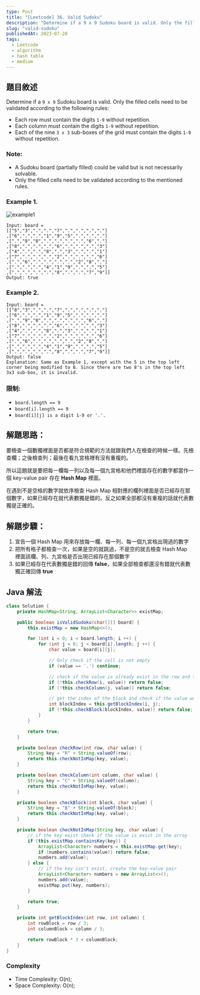 ```yaml
---
type: Post
title: "[Leetcode] 36. Valid Sudoku"
description: "Determine if a 9 x 9 Sudoku board is valid. Only the filled cells need to be validated"
slug: "valid-sudoku"
publishedAt: 2023-07-20
tags:
  - Leetcode
  - algorithm
  - hash table
  - medium
---
```


## 題目敘述

Determine if a `9 x 9` Sudoku board is valid. Only the filled cells need to be validated according to the following rules:

- Each row must contain the digits `1-9` without repetition.
- Each column must contain the digits `1-9` without repetition.
- Each of the nine `3 x 3` sub-boxes of the grid must contain the digits `1-9` without repetition.

### Note:

- A Sudoku board (partially filled) could be valid but is not necessarily solvable.
- Only the filled cells need to be validated according to the mentioned rules.

### Example 1.

<Image
  src="/blog/leetcode/validate-sudoku/example1.webp"
  alt="example1"
  width={240}
  height={240}
/>

```
Input: board =
[["5","3",".",".","7",".",".",".","."]
,["6",".",".","1","9","5",".",".","."]
,[".","9","8",".",".",".",".","6","."]
,["8",".",".",".","6",".",".",".","3"]
,["4",".",".","8",".","3",".",".","1"]
,["7",".",".",".","2",".",".",".","6"]
,[".","6",".",".",".",".","2","8","."]
,[".",".",".","4","1","9",".",".","5"]
,[".",".",".",".","8",".",".","7","9"]]
Output: true
```

### Example 2.

```
Input: board =
[["8","3",".",".","7",".",".",".","."]
,["6",".",".","1","9","5",".",".","."]
,[".","9","8",".",".",".",".","6","."]
,["8",".",".",".","6",".",".",".","3"]
,["4",".",".","8",".","3",".",".","1"]
,["7",".",".",".","2",".",".",".","6"]
,[".","6",".",".",".",".","2","8","."]
,[".",".",".","4","1","9",".",".","5"]
,[".",".",".",".","8",".",".","7","9"]]
Output: false
Explanation: Same as Example 1, except with the 5 in the top left corner being modified to 8. Since there are two 8's in the top left 3x3 sub-box, it is invalid.
```

### 限制:

- `board.length == 9`
- `board[i].length == 9`
- `board[i][j] is a digit 1-9 or '.'.`

## 解題思路：

要檢查一個數獨裡面是否都是符合規範的方法就跟我們人在檢查的時候一樣。先檢查欄；之後檢查列；最後在看九宮格裡有沒有重複的。

所以這題就是要把每一欄每一列以及每一個九宮格和他們裡面存在的數字都當作一個 key-value pair 存在 **Hash Map** 裡面。

在遇到不是空格的數字就依序檢查 Hash Map 相對應的欄列裡面是否已經存在那個數字，如果已經存在就代表數獨是錯的。反之如果全部都沒有重複的話就代表數獨是正確的。

## 解題步驟：

1. 宣告一個 Hash Map 用來存放每一欄、每一列、每一個九宮格出現過的數字
2. 把所有格子都檢查一次，如果是空的就跳過，不是空的就去檢查 Hash Map 裡面該欄、列、九宮格是否出現已經存在那個數字
3. 如果已經存在代表數獨是錯的回傳 **false**，如果全部檢查都還沒有錯就代表數獨正確回傳 **true**

## Java 解法

```java
class Solution {
    private HashMap<String, ArrayList<Character>> existMap;

    public boolean isValidSudoku(char[][] board) {
        this.existMap = new HashMap<>();

        for (int i = 0; i < board.length; i ++) {
            for (int j = 0; j < board[i].length; j ++) {
                char value = board[i][j];

                // Only check if the cell is not empty
                if (value == '.') continue;

                // check if the value is already exist in the row and the column
                if (!this.checkRow(i, value)) return false;
                if (!this.checkColumn(j, value)) return false;

                // get the index of the block and check if the value was exist inside the block
                int blockIndex = this.getBlockIndex(i, j);
                if (!this.checkBlock(blockIndex, value)) return false;
            }
        }

        return true;
    }

    private boolean checkRow(int row, char value) {
        String key = "R" + String.valueOf(row);
        return this.checkNotInMap(key, value);
    }

    private boolean checkColumn(int column, char value) {
        String key = "C" + String.valueOf(column);
        return this.checkNotInMap(key, value);
    }

    private boolean checkBlock(int block, char value) {
        String key = "B" + String.valueOf(block);
        return this.checkNotInMap(key, value);
    }

    private boolean checkNotInMap(String key, char value) {
        // if the key exist check if the value is exist in the array
        if (this.existMap.containsKey(key)) {
            ArrayList<Character> numbers = this.existMap.get(key);
            if (numbers.contains(value)) return false;
            numbers.add(value);
        } else {
            // if the key isn't exist, create the key-value pair
            ArrayList<Character> numbers = new ArrayList<>();
            numbers.add(value);
            existMap.put(key, numbers);
        }

        return true;
    }

    private int getBlockIndex(int row, int column) {
        int rowBlock = row / 3;
        int columnBlock = column / 3;

        return rowBlock * 3 + columnBlock;
    }
}
```

### Complexity

- Time Complexity: O(n);
- Space Complexity: O(n);
